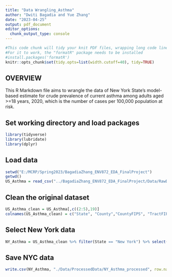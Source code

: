 ```yaml
---
title: "Data Wrangling_Asthma"
author: "Dwiti Bagadia and Yue Zhang"
date: "2023-04-25"
output: pdf_document
editor_options: 
  chunk_output_type: console
---
```


```r
#This code chunk will tidy your knit PDF files, wrapping long code lines
#For it to work, the "formatR" package needs to be installed
#install.packages('formatR')
knitr::opts_chunk$set(tidy.opts=list(width.cutoff=40), tidy=TRUE)

```

## OVERVIEW

This R Markdown file aims to wrangle the data of New York State's model-based estimate for crude prevalence of current asthma among adults aged >=18 years, 2020, which is the number of cases per 100,000 population at risk.

## Set working directory and load packages
```r
library(tidyverse)
library(lubridate)
library(dplyr)

```

## Load data
```r
setwd("E:/MCRP/Spring2023/BagadiaZhang_ENV872_EDA_FinalProject")
getwd()
US_Asthma = read_csv("../BagadiaZhang_ENV872_EDA_FinalProject/Data/RawData/PLACES__Census_Tract_Data__GIS_Friendly_Format___2022_release.csv")

```

## Clean the original dataset
```r
US_Asthma_clean = US_Asthma[,c((2:5),19)]
colnames(US_Asthma_clean) = c("State", "County","CountyFIPS", "TractFIPS", "AsthmaRate")

```

## Select New York data
```r
NY_Asthma = US_Asthma_clean %>% filter(State == "New York") %>% select(County, CountyFIPS, TractFIPS, AsthmaRate)

```

## Save NYC data
```r
write.csv(NY_Asthma, "./Data/ProcessedData/NY_Asthma_processed", row.names = FALSE)


```